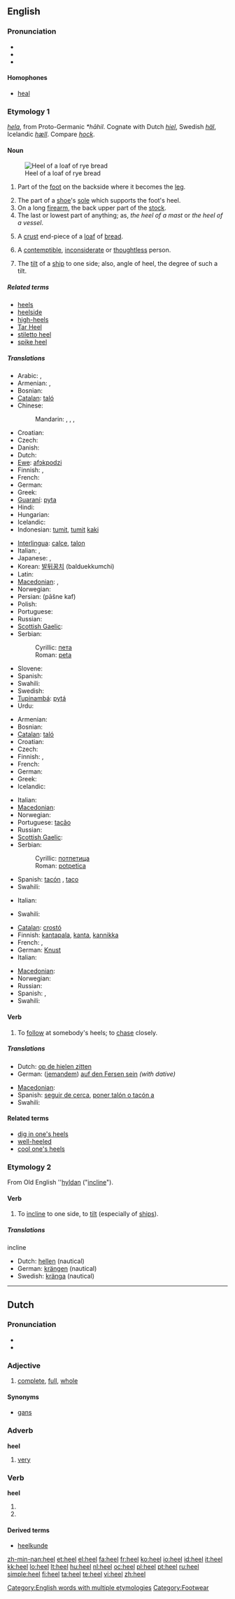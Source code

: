 {{wikipedia|dab=heel (disambiguation)|heel}}
{{wikipedia|Heel|Heel (part of the foot)}}
==English==

===Pronunciation===
* {{IPA|/hiːl/}}
* {{audio|en-us-heel.ogg|Audio (US)}}
* {{rhymes|iːl}}

====Homophones====
* [[heal]]

===Etymology 1===
{{etyl|ang}} ''[[hela#Old English|hela]]'', from Proto-Germanic ''*hāhil''.  Cognate with Dutch ''[[hiel#Dutch|hiel]]'', Swedish ''[[häl]]'', Icelandic ''[[hæll]]''.  Compare ''[[hock]]''.

====Noun====
{{en-noun}}
[[Image:Caraway_bread.jpg|thumb|right|Heel of a loaf of rye bread]]

# {{anatomy}} Part of the [[foot]] on the backside where it becomes the [[leg]].
# The part of a [[shoe]]'s [[sole]] which supports the foot's heel.
# On a long [[firearm]], the back upper part of the [[stock]].
# The last or lowest part of anything; as, ''the heel of a mast'' or ''the heel of a vessel''.
# {{US}} A [[crust]] end-piece of a [[loaf]] of [[bread]].
# A [[contemptible]], [[inconsiderate]] or [[thoughtless]] person.
# {{nautical}} The [[tilt]] of a [[ship]] to one side; also, angle of heel, the degree of such a tilt.

=====Related terms=====
* [[heels]]
* [[heelside]]
* [[high-heels]]
* [[Tar Heel]]
* [[stiletto heel]]
* [[spike heel]]

=====Translations=====
{{trans-top|(anatomy) part of the foot}}
* Arabic: {{t|ar|عقب|m|tr=`áqib|sc=Arab}},  {{t|ar|كعب|m|tr=ka`b|sc=Arab}}
* Armenian: {{t-|hy|կրունկ|tr=krunk|sc=Armn|xs=Armenian}}, {{t-|hy|գարշապար|tr=garšapar|sc=Armn|xs=Armenian}}
* Bosnian: {{t-|bs|peta|f}}
* [[Catalan]]: [[taló]] {{m}}
* Chinese:
*: Mandarin: {{t|zh|腳跟|sc=Hani}},  {{t|zh|脚跟|tr=jiǎogēn|sc=Hani}},  {{t|zh|後跟|sc=Hani}},  {{t|zh|后跟|tr=hòugēn|sc=Hani}}
* Croatian: {{t-|hr|peta|f|alt=péta}}
* Czech: {{t-|cs|pata|f}}
* Danish: {{t+|da|hæl|c}}
* Dutch: {{t+|nl|hiel|m}}
* [[Ewe]]: [[afɔkpodzi]]
* Finnish: {{t+|fi|kanta}}, {{t+|fi|kantapää}}
* French: {{t+|fr|talon|m}}
* German: {{t+|de|Ferse|f}}
* Greek: {{t+|el|φτέρνα|f|sc=Grek}}
* [[Guaraní]]: [[pyta]]
* Hindi: {{t-|hi|एड़ी|sc=Deva|xs=Hindi}}
* Hungarian: {{t+|hu|sarok}}
* Icelandic: {{t-|is|hæll|m}}
* Indonesian: [[tumit]], [[tumit]] [[kaki]]
{{trans-mid}}
* [[Interlingua]]: [[calce]], [[talon]]
* Italian: {{t-|it|tallone|m}}, {{t-|it|calcagno|m}}
* Japanese: {{t|ja|踵|tr=かかと, kakato|sc=Jpan}},  {{t|ja|ヒール|tr=hīru|sc=Jpan}}
* Korean: [[발뒤꿈치]] (balduekkumchi)
* Latin: {{t-|la|calx|f}}
* [[Macedonian]]: {{t|mk|петица|f|tr=pética|sc=Cyrl|xs=Macedonian}},  {{t-|mk|пета|f|tr=péta|sc=Cyrl|xs=Macedonian}}
* Norwegian: {{t-|no|hel|m}}
* Persian: {{fa-Arab|[[پاشنه کف]]}} (pāšne kaf)
* Polish: {{t+|pl|pięta|f}}
* Portuguese: {{t+|pt|calcanhar|m}}
* Russian: {{t+|ru|пятка|f|tr=pjátka|sc=Cyrl}}
* [[Scottish Gaelic]]: {{t-|gd|sàil|f|xs=Scottish Gaelic}}
* Serbian:
*: Cyrillic: [[пета]] {{f}}
*: Roman: [[peta]] {{f}}
* Slovene: {{t+|sl|peta|f}}
* Spanish: {{t+|es|talón|m}}
* Swahili: {{t+|sw|kisigino|xs=Swahili}}
* Swedish: {{t+|sv|häl|c}}
* [[Tupinambá]]: [[pytá]]
* Urdu: {{t-|ur|ایڑی|sc=ur-Arab|xs=Urdu}}
{{trans-bottom}}

{{trans-top|part of shoe}}
* Armenian: {{t-|hy|կրունկ|tr=krunk|sc=Armn|xs=Armenian}}
* Bosnian: {{t-|bs|peta|f}}
* [[Catalan]]: [[taló]] {{m}}
* Croatian: {{t-|hr|potpetica|f|alt=pòtpetica}}
* Czech: {{t-|cs|podpatek|m}}
* Finnish: {{t+|fi|kanta}}, {{t+|fi|korko}}
* French: {{t+|fr|talon|m}}
* German: {{t+|de|Absatz|m}}
* Greek: {{t+|el|τακούνι|n|sc=Grek}}
* Icelandic: {{t-|is|hæll|m}}
{{trans-mid}}
* Italian: {{t-|it|tacco|m}}
* [[Macedonian]]: {{t|mk|потпетица|f|tr=potpética|sc=Cyrl|xs=Macedonian}}
* Norwegian: {{t-|no|hel|m}}
* Portuguese: [[tacão]] {{m}}
* Russian: {{t+|ru|каблук|m|tr=kablúk|sc=Cyrl}}
* [[Scottish Gaelic]]: {{t-|gd|sàil|f|xs=Scottish Gaelic}}
* Serbian:
*: Cyrillic: [[потпетица]] {{f}}
*: Roman: [[potpetica]] {{f}}
* Spanish: [[tacón]] {{m}}, [[taco]] {{m}} {{italbrac|Argentina|Bolivia|Chile|Ecuador|Paraguay|Peru|Uruguay}}
* Swahili: {{t|sw|kisigino}}
{{trans-bottom}}

{{trans-top|on a long firearm}}
* Italian: {{t-|it|poggiaguancia|m}}
{{trans-mid}}
* Swahili: {{t|sw|kisigino}}
{{trans-bottom}}

{{trans-top|end-piece of a loaf of bread}}
* [[Catalan]]: [[crostó]] {{m}}
* Finnish: [[kantapala]], [[kanta]], [[kannikka]]
* French: {{t+|fr|croûton|m}}, {{t+|fr|quignon|m}}
* German: [[Knust]] {{m}}
* Italian: {{t-|it|cantuccio (di pane)|m}}
{{trans-mid}}
* [[Macedonian]]: {{t|mk|крајче|n|tr=krájče|sc=Cyrl|xs=Macedonian}}
* Norwegian: {{t|no|skalk|m}}
* Russian: {{t+|ru|горбушка|f|tr=gorbúška|sc=Cyrl}}
* Spanish: {{t-|es|cuscurro|m}}, {{t-|es|mendrugo|m}}
* Swahili: {{t|sw|kisigino}}
{{trans-bottom}}

====Verb====
{{en-verb}}

# To [[follow]] at somebody's heels; to [[chase]] closely.

=====Translations=====
{{trans-top|To follow at somebody's heels}}
* Dutch: [[op de hielen zitten]]
* German: ([[jemandem]]) [[auf den Fersen sein]] ''(with dative)''
{{trans-mid}}
* [[Macedonian]]: {{t|mk|оди зад петици|tr=ódi zad pétici|sc=Cyrl|xs=Macedonian}}
* Spanish: [[seguir de cerca]], [[poner talón o tacón a]]
* Swahili: {{t|sw|kisigino}}
{{trans-bottom}}

====Related terms====
* [[dig in one's heels]]
* [[well-heeled]]
* [[cool one's heels]]

===Etymology 2===
From Old English ''[[hyldan#Old English|hyldan]] ("[[incline]]").

====Verb====
{{en-verb}}

# {{intransitive}} To [[incline]] to one side, to [[tilt]] (especially of [[ship]]s).

=====Translations=====
;incline
* Dutch: [[hellen]] (nautical)
* German: [[krängen]] (nautical)
* Swedish: [[kränga]] (nautical)

[[Category:English words with multiple etymologies]]
[[Category:Footwear]]

----

==Dutch==

===Pronunciation===
* {{audio|Nl-heel.ogg|audio}}
* {{IPA|/he:l/|lang=nl}}

===Adjective===
{{nl-adj|infl=hele|-|-}}

# [[complete]], [[full]], [[whole]]

====Synonyms====
* [[gans]]

===Adverb===
'''heel'''

# [[very]]

===Verb===
'''heel'''

# {{form of|[[first person singular]] [[present tense]]|helen|lang=nl}}
# {{form of|[[imperative]]|helen|lang=nl}}

====Derived terms====
* [[heelkunde]]

[[zh-min-nan:heel]]
[[et:heel]]
[[el:heel]]
[[fa:heel]]
[[fr:heel]]
[[ko:heel]]
[[io:heel]]
[[id:heel]]
[[it:heel]]
[[kk:heel]]
[[lo:heel]]
[[lt:heel]]
[[hu:heel]]
[[nl:heel]]
[[oc:heel]]
[[pl:heel]]
[[pt:heel]]
[[ru:heel]]
[[simple:heel]]
[[fi:heel]]
[[ta:heel]]
[[te:heel]]
[[vi:heel]]
[[zh:heel]]